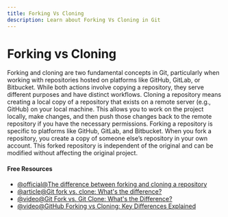 ```yaml
---
title: Forking Vs Cloning
description: Learn about Forking Vs Cloning in Git
---
```


# Forking vs Cloning

Forking and cloning are two fundamental concepts in Git, particularly when working with repositories hosted on platforms like GitHub, GitLab, or Bitbucket. While both actions involve copying a repository, they serve different purposes and have distinct workflows.
Cloning a repository means creating a local copy of a repository that exists on a remote server (e.g., GitHub) on your local machine. This allows you to work on the project locally, make changes, and then push those changes back to the remote repository if you have the necessary permissions.
Forking a repository is specific to platforms like GitHub, GitLab, and Bitbucket. When you fork a repository, you create a copy of someone else’s repository in your own account. This forked repository is independent of the original and can be modified without affecting the original project.

#### Free Resources

- [@official@The difference between forking and cloning a repository](https://github.com/orgs/community/discussions/35849)
- [@article@Git fork vs. clone: What's the difference?](https://www.theserverside.com/answer/Git-fork-vs-clone-Whats-the-difference)
- [@video@Git Fork vs. Git Clone: What's the Difference?](https://youtu.be/6YQxkxw8nhE?si=mJNvcaB4lQccsU57)
- [@video@GitHub Forking vs Cloning: Key Differences Explained](https://youtu.be/yQSjqYs2UBE?si=3BKYtWmkLIMWvA6G)
